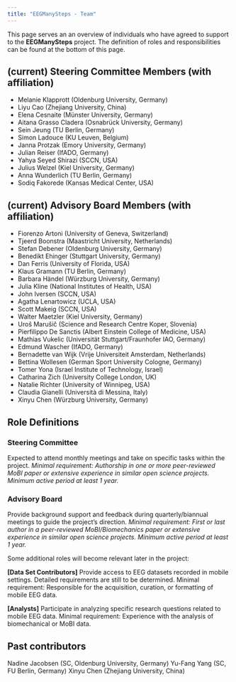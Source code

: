 ```yaml
---
title: "EEGManySteps - Team"
---
```


This page serves an an overview of individuals who have agreed to support to the **EEGManySteps** project.
The definition of roles and responsibilities can be found at the bottom of this page.

## (current) Steering Committee Members (with affiliation)
- Melanie Klapprott (Oldenburg University, Germany)
- Liyu Cao (Zhejiang University, China)
- Elena Cesnaite (Münster University, Germany)
- Aitana Grasso Cladera (Osnabrück University, Germany)
- Sein Jeung (TU Berlin, Germany)
- Simon Ladouce (KU Leuven, Belgium)
- Janna Protzak (Emory University, Germany)
- Julian Reiser (IfADO, Germany)
- Yahya Seyed Shirazi (SCCN, USA)
- Julius Welzel (Kiel University, Germany)
- Anna Wunderlich (TU Berlin, Germany)
- Sodiq Fakorede (Kansas Medical Center, USA)

## (current) Advisory Board Members (with affiliation)
- Fiorenzo Artoni (University of Geneva, Switzerland)
- Tjeerd Boonstra (Maastricht University, Netherlands)
- Stefan Debener (Oldenburg University, Germany)
- Benedikt Ehinger (Stuttgart University, Germany)
- Dan Ferris (University of Florida, USA)
- Klaus Gramann (TU Berlin, Germany)
- Barbara Händel (Würzburg University, Germany)
- Julia Kline (National Institutes of Health, USA)
- John Iversen (SCCN, USA)
- Agatha Lenartowicz (UCLA, USA)
- Scott Makeig (SCCN, USA)
- Walter Maetzler (Kiel University, Germany)
- Uroš Marušič (Science and Research Centre Koper, Slovenia)
- Pierfilippo De Sanctis (Albert Einstein College of Medicine, USA)
- Mathias Vukelic (Universität Stuttgart/Fraunhofer IAO, Germany)
- Edmund Wascher (IfADO, Germany)
- Bernadette van Wijk (Vrije Universiteit Amsterdam, Netherlands)
- Bettina Wollesen (German Sport University Cologne, Germany)
- Tomer Yona (Israel Institute of Technology, Israel)
- Catharina Zich (University College London, UK)
- Natalie Richter (University of Winnipeg, USA)
- Claudia Gianelli (Università di Messina, Italy)
- Xinyu Chen (Würzburg University, Germany)

## Role Definitions

### Steering Committee 
Expected to attend monthly meetings and take on specific tasks within the project.
*Minimal requirement: Authorship in one or more peer-reviewed MoBI paper or extensive experience in similar open science projects. Minimum active period at least 1 year.*

### Advisory Board 
Provide background support and feedback during quarterly/biannual meetings to guide the project’s direction.
*Minimal requirement: First or last author in a peer-reviewed MoBI/Biomechanics paper or extensive experience in similar open science projects. Minimum active period at least 1 year.*


Some additional roles will become relevant later in the project:

**[Data Set Contributors]**
Provide access to EEG datasets recorded in mobile settings. Detailed requirements are still to be determined.
Minimal requirement: Responsible for the acquisition, curation, or formatting of mobile EEG data.

**[Analysts]**
Participate in analyzing specific research questions related to mobile EEG data.
Minimal requirement: Experience with the analysis of biomechanical or MoBI data.

## Past contributors 
Nadine Jacobsen (SC, Oldenburg University, Germany)
Yu-Fang Yang (SC, FU Berlin, Germany)
Xinyu Chen (Zhejiang University, China)
